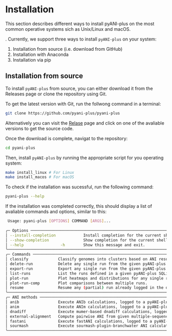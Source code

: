 # Installation

This section describes different ways to install pyANI-plus on the most common operative systems sich as Unix/Linux and macOS. 

. Currently, we support three ways to install `pyANI-plus` on your system:

1. Installation from source (i.e. download from GitHub)
2. Installation with Anaconda
2. Installation via pip


## Installation from source
To install `pyANI-plus` from source, you can either download it from the Releases page or clone the repository using Git.

To get the latest version with Git, run the follwong command in a terminal:

```bash
git clone https://github.com/pyani-plus/pyani-plus
```

Alternatively you can visit the [Relase](https://github.com/pyani-plus/pyani-plus/releases) page and click on one of the avaliable versions to get the source code. 

Once the download is complete, navigat to the repository:

```bash
cd pyani-plus
```
Then, install `pyANI-plus` by running the appropriate script for you operating system:

```bash
make install_linux # For Linux
make install_macos # For macOS
```

To check if the installation was sucessful, run the following command:

```bash
pyani-plus --help
```

If the installation was completed correctly, this should display a list of avaliable commands and options, similar to this:

```bash
 Usage: pyani-plus [OPTIONS] COMMAND [ARGS]...                                                                                                            
                                                                                                                                                          
╭─ Options ──────────────────────────────────────────────────────────────────────────────────────────────────────────────────────────────────────────────╮
│ --install-completion            Install completion for the current shell.                                                                              │
│ --show-completion               Show completion for the current shell, to copy it or customize the installation.                                       │
│ --help                -h        Show this message and exit.                                                                                            │
╰────────────────────────────────────────────────────────────────────────────────────────────────────────────────────────────────────────────────────────╯
╭─ Commands ─────────────────────────────────────────────────────────────────────────────────────────────────────────────────────────────────────────────╮
│ classify             Classify genomes into clusters based on ANI results.                                                                              │
│ delete-run           Delete any single run from the given pyANI-plus SQLite3 database.                                                                 │
│ export-run           Export any single run from the given pyANI-plus SQLite3 database.                                                                 │
│ list-runs            List the runs defined in a given pyANI-plus SQLite3 database.                                                                     │
│ plot-run             Plot heatmaps and distributions for any single run.                                                                               │
│ plot-run-comp        Plot comparisons between multiple runs.                                                                                           │
│ resume               Resume any (partial) run already logged in the database.                                                                          │
╰────────────────────────────────────────────────────────────────────────────────────────────────────────────────────────────────────────────────────────╯
╭─ ANI methods ──────────────────────────────────────────────────────────────────────────────────────────────────────────────────────────────────────────╮
│ anib                 Execute ANIb calculations, logged to a pyANI-plus SQLite3 database.                                                               │
│ anim                 Execute ANIm calculations, logged to a pyANI-plus SQLite3 database.                                                               │
│ dnadiff              Execute mumer-based dnadiff calculations, logged to a pyANI-plus SQLite3 database.                                                │
│ external-alignment   Compute pairwise ANI from given multiple-sequence-alignment (MSA) file.                                                           │
│ fastani              Execute fastANI calculations, logged to a pyANI-plus SQLite3 database.                                                            │
│ sourmash             Execute sourmash-plugin-branchwater ANI calculations, logged to a pyANI-plus SQLite3 database.                                    │
╰────────────────────────────────────────────────────────────────────────────────────────────────────────────────────────────────────────────────────────╯

```